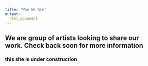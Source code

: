 ```yaml
---
title: "Who We Are"
output:
  html_document
---
```


## We are group of artists looking to share our work. Check back soon for more information 

### this site is under construction